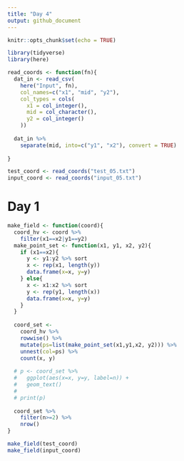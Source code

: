 ```yaml
---
title: "Day 4"
output: github_document
---
```


```r
knitr::opts_chunk$set(echo = TRUE)
```

```r
library(tidyverse)
library(here)
```

```r
read_coords <- function(fn){
  dat_in <- read_csv(
    here("Input", fn), 
    col_names=c("x1", "mid", "y2"), 
    col_types = cols(
      x1 = col_integer(),
      mid = col_character(),
      y2 = col_integer()
    ))
  
  dat_in %>%
    separate(mid, into=c("y1", "x2"), convert = TRUE)
  
}

test_coord <- read_coords("test_05.txt")
input_coord <- read_coords("input_05.txt")
```

# Day 1
```r
make_field <- function(coord){
  coord_hv <- coord %>%
    filter(x1==x2|y1==y2)
  make_point_set <- function(x1, y1, x2, y2){
    if (x1==x2){
      y <- y1:y2 %>% sort
      x <- rep(x1, length(y))
      data.frame(x=x, y=y)
    } else{
      x <- x1:x2 %>% sort
      y <- rep(y1, length(x))
      data.frame(x=x, y=y)
    }
  }
  
  coord_set <-
    coord_hv %>%
    rowwise() %>%
    mutate(ps=list(make_point_set(x1,y1,x2, y2))) %>%
    unnest(col=ps) %>%
    count(x, y)
  
  # p <- coord_set %>%
  #   ggplot(aes(x=x, y=y, label=n)) +
  #   geom_text() 
  # 
  # print(p)
  
  coord_set %>%
    filter(n>=2) %>%
    nrow()
}

make_field(test_coord)
make_field(input_coord)

```

